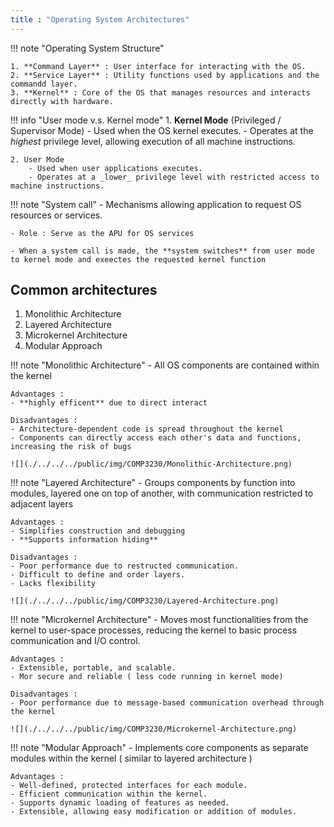 ```yaml
---
title : "Operating System Architectures"
---
```


!!! note "Operating System Structure"

    1. **Command Layer** : User interface for interacting with the OS.
    2. **Service Layer** : Utility functions used by applications and the commandd layer.
    3. **Kernel** : Core of the OS that manages resources and interacts directly with hardware.


!!! info "User mode v.s. Kernel mode"
    1. **Kernel Mode** (Privileged / Supervisor Mode)
        - Used when the OS kernel executes.
        - Operates at the _highest_ privilege level, allowing execution of all machine instructions.

    2. User Mode
        - Used when user applications executes.
        - Operates at a _lower_ privilege level with restricted access to machine instructions.

!!! note "System call"
    - Mechanisms allowing application to request OS resources or services.

    - Role : Serve as the APU for OS services

    - When a system call is made, the **system switches** from user mode to kernel mode and exeectes the requested kernel function 

## Common architectures 
1. Monolithic Architecture
2. Layered Architecture
3. Microkernel Architecture
4. Modular Approach

!!! note "Monolithic Architecture"
    - All OS components are contained within the kernel
    
    Advantages : 
    - **highly efficent** due to direct interact

    Disadvantages : 
    - Architecture-dependent code is spread throughout the kernel
    - Components can directly access each other's data and functions, increasing the risk of bugs
    
    ![](./../../../public/img/COMP3230/Monolithic-Architecture.png)

!!! note "Layered Architecture"
    - Groups components by function into modules, layered one on top of another, with communication restricted to adjacent layers

    Advantages :
    - Simplifies construction and debugging
    - **Supports information hiding**

    Disadvantages :
    - Poor performance due to restructed communication.
    - Difficult to define and order layers.
    - Lacks flexibility

    ![](./../../../public/img/COMP3230/Layered-Architecture.png)

!!! note "Microkernel Architecture"
    - Moves most functionalities from the kernel to user-space processes, reducing the kernel to basic process communication and I/O control.

    Advantages :
    - Extensible, portable, and scalable.
    - Mor secure and reliable ( less code running in kernel mode)

    Disadvantages : 
    - Poor performance due to message-based communication overhead through the kernel

    ![](./../../../public/img/COMP3230/Microkernel-Architecture.png)

!!! note "Modular Approach"
    - Implements core components as separate modules within the kernel ( similar to layered architecture )

    Advantages : 
    - Well-defined, protected interfaces for each module.
    - Efficient communication within the kernel.
    - Supports dynamic loading of features as needed.
    - Extensible, allowing easy modification or addition of modules.
